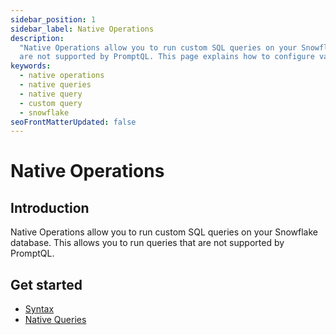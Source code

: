 ```yaml
---
sidebar_position: 1
sidebar_label: Native Operations
description:
  "Native Operations allow you to run custom SQL queries on your Snowflake database. This allows you to run queries that
  are not supported by PromptQL. This page explains how to configure various types of native queries in PromptQL."
keywords:
  - native operations
  - native queries
  - native query
  - custom query
  - snowflake
seoFrontMatterUpdated: false
---
```


# Native Operations

## Introduction

Native Operations allow you to run custom SQL queries on your Snowflake database. This allows you to run queries that
are not supported by PromptQL.

## Get started

- [Syntax](./syntax.mdx)
- [Native Queries](/reference/connectors/snowflake/native-operations/native-queries.mdx)
